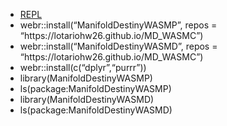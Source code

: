 













- [REPL](https://webr.r-wasm.org/latest/)
- webr::install("ManifoldDestinyWASMP", repos = "https://lotariohw26.github.io/MD_WASMC")
- webr::install("ManifoldDestinyWASMD", repos = "https://lotariohw26.github.io/MD_WASMC")
- webr::install(c("dplyr","purrr"))
- library(ManifoldDestinyWASMP)
- ls(package:ManifoldDestinyWASMP)
- library(ManifoldDestinyWASMD)
- ls(package:ManifoldDestinyWASMD)
